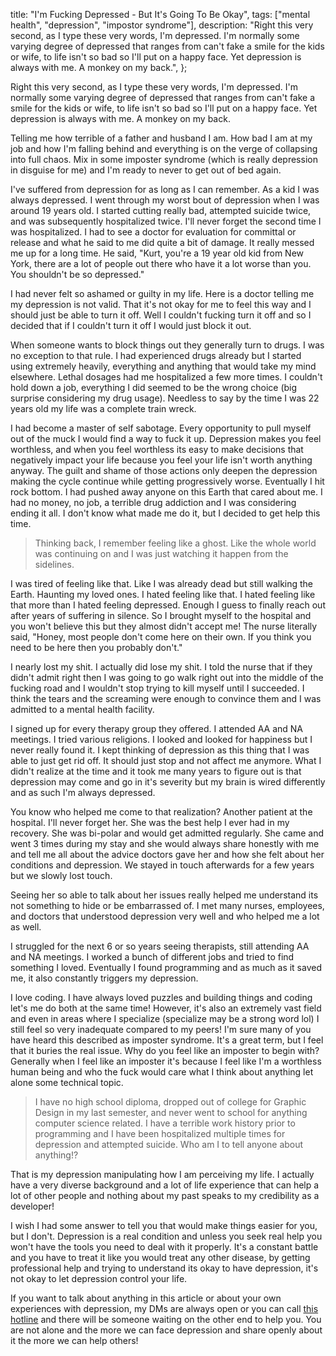 
  title: "I'm Fucking Depressed - But It's Going To Be Okay",
  tags: ["mental health", "depression", "impostor syndrome"],
  description:
    "Right this very second, as I type these very words, I'm depressed. I'm normally some varying degree of depressed that ranges from can't fake a smile for the kids or wife, to life isn't so bad so I'll put on a happy face. Yet depression is always with me. A monkey on my back.",
};


Right this very second, as I type these very words, I'm depressed. I'm normally some varying degree of depressed that ranges from can't fake a smile for the kids or wife, to life isn't so bad so I'll put on a happy face. Yet depression is always with me. A monkey on my back.

Telling me how terrible of a father and husband I am. How bad I am at my job and how I'm falling behind and everything is on the verge of collapsing into full chaos. Mix in some imposter syndrome (which is really depression in disguise for me) and I'm ready to never to get out of bed again.

I've suffered from depression for as long as I can remember. As a kid I was always depressed. I went through my worst bout of depression when I was around 19 years old. I started cutting really bad, attempted suicide twice, and was subsequently hospitalized twice.
I'll never forget the second time I was hospitalized. I had to see a doctor for evaluation for committal or release and what he said to me did quite a bit of damage. It really messed me up for a long time. He said, "Kurt, you're a 19 year old kid from New York, there are a lot of people out there who have it a lot worse than you. You shouldn't be so depressed."

I had never felt so ashamed or guilty in my life. Here is a doctor telling me my depression is not valid. That it's not okay for me to feel this way and I should just be able to turn it off. Well I couldn't fucking turn it off and so I decided that if I couldn't turn it off I would just block it out.

When someone wants to block things out they generally turn to drugs. I was no exception to that rule. I had experienced drugs already but I started using extremely heavily, everything and anything that would take my mind elsewhere. Lethal dosages had me hospitalized a few more times. I couldn't hold down a job, everything I did seemed to be the wrong choice (big surprise considering my drug usage). Needless to say by the time I was 22 years old my life was a complete train wreck.

I had become a master of self sabotage. Every opportunity to pull myself out of the muck I would find a way to fuck it up. Depression makes you feel worthless, and when you feel worthless its easy to make decisions that negatively impact your life because you feel your life isn't worth anything anyway. The guilt and shame of those actions only deepen the depression making the cycle continue while getting progressively worse.
Eventually I hit rock bottom. I had pushed away anyone on this Earth that cared about me. I had no money, no job, a terrible drug addiction and I was considering ending it all. I don't know what made me do it, but I decided to get help this time.

> Thinking back, I remember feeling like a ghost. Like the whole world was continuing on and I was just watching it happen from the sidelines.

I was tired of feeling like that. Like I was already dead but still walking the Earth. Haunting my loved ones. I hated feeling like that. I hated feeling like that more than I hated feeling depressed. Enough I guess to finally reach out after years of suffering in silence.
So I brought myself to the hospital and you won't believe this but they almost didn't accept me! The nurse literally said, "Honey, most people don't come here on their own. If you think you need to be here then you probably don't."

I nearly lost my shit. I actually did lose my shit. I told the nurse that if they didn't admit right then I was going to go walk right out into the middle of the fucking road and I wouldn't stop trying to kill myself until I succeeded. I think the tears and the screaming were enough to convince them and I was admitted to a mental health facility.

I signed up for every therapy group they offered. I attended AA and NA meetings. I tried various religions. I looked and looked for happiness but I never really found it. I kept thinking of depression as this thing that I was able to just get rid off. It should just stop and not affect me anymore. What I didn't realize at the time and it took me many years to figure out is that depression may come and go in it's severity but my brain is wired differently and as such I'm always depressed.

You know who helped me come to that realization? Another patient at the hospital. I'll never forget her. She was the best help I ever had in my recovery. She was bi-polar and would get admitted regularly. She came and went 3 times during my stay and she would always share honestly with me and tell me all about the advice doctors gave her and how she felt about her conditions and depression. We stayed in touch afterwards for a few years but we slowly lost touch.

Seeing her so able to talk about her issues really helped me understand its not something to hide or be embarrassed of. I met many nurses, employees, and doctors that understood depression very well and who helped me a lot as well.

I struggled for the next 6 or so years seeing therapists, still attending AA and NA meetings. I worked a bunch of different jobs and tried to find something I loved. Eventually I found programming and as much as it saved me, it also constantly triggers my depression.

I love coding. I have always loved puzzles and building things and coding let's me do both at the same time! However, it's also an extremely vast field and even in areas where I specialize (specialize may be a strong word lol) I still feel so very inadequate compared to my peers! I'm sure many of you have heard this described as imposter syndrome. It's a great term, but I feel that it buries the real issue. Why do you feel like an imposter to begin with? Generally when I feel like an imposter it's because I feel like I'm a worthless human being and who the fuck would care what I think about anything let alone some technical topic.

> I have no high school diploma, dropped out of college for Graphic Design in my last semester, and never went to school for anything computer science related. I have a terrible work history prior to programming and I have been hospitalized multiple times for depression and attempted suicide. Who am I to tell anyone about anything!?

That is my depression manipulating how I am perceiving my life. I actually have a very diverse background and a lot of life experience that can help a lot of other people and nothing about my past speaks to my credibility as a developer!

I wish I had some answer to tell you that would make things easier for you, but I don't. Depression is a real condition and unless you seek real help you won't have the tools you need to deal with it properly. It's a constant battle and you have to treat it like you would treat any other disease, by getting professional help and trying to understand its okay to have depression, it's not okay to let depression control your life.

If you want to talk about anything in this article or about your own experiences with depression, my DMs are always open or you can call [this hotline](https://suicidepreventionlifeline.org/) and there will be someone waiting on the other end to help you. You are not alone and the more we can face depression and share openly about it the more we can help others!
